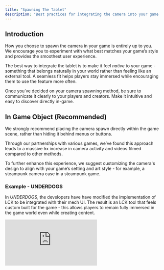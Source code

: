 ```yaml
---
title: "Spawning The Tablet"
description: "Best practices for integrating the camera into your game."
---
```


## Introduction

How you choose to spawn the camera in your game is entirely up to you. We encourage you to experiment with what best matches your game’s style and provides the smoothest user experience.

The best way to integrate the tablet is to make it feel _native_ to your game - something that belongs naturally in your world rather than feeling like an external tool. A seamless fit helps players stay immersed while encouraging them to use the feature more often.

Once you’ve decided on your camera spawning method, be sure to communicate it clearly to your players and creators. Make it intuitive and easy to discover directly in-game.

## In Game Object (Recommended)

We strongly recommend placing the camera spawn directly within the game scene, rather than hiding it behind menus or buttons.

Through our partnerships with various games, we’ve found this approach leads to a massive 5x increase in camera activity and videos filmed compared to other methods.

To further enhance this experience, we suggest customizing the camera's design to align with your game’s setting and art style - for example, a steampunk camera case in a steampunk game.

### Example - UNDERDOGS

In _UNDERDOGS_, the developers have have modified the implementation of LCK to be integrated with their mech UI. The result is an LCK tool that feels custom built for the game - this allows players to remain fully immersed in the game world even while creating content.

<iframe className="w-full aspect-video rounded-xl" src="https://www.youtube.com/embed/ZIx93GYOeYY" title="
UNDERDOGS - Filmed in Quest Native using LCK" frameBorder="0" allow="accelerometer; autoplay; clipboard-write; encrypted-media; gyroscope; picture-in-picture" allowFullScreen />

### Example - Gorilla Tag

Another great example of this is the highly successful _Gorilla Tag_ implementation of LCK. In this game, users can pull the tablet directly from the wall. The design was tailored to match the game’s unique art style and strategically placed near the cosmetics station, ensuring easy access without breaking immersion.

<img
  src="/images/customisation/gorillatag_spawn.png"
  alt="Spawner In Gorilla Tag"
  height="300"
  className="rounded-lg"
  title={true}
/>

## In Game Event

You may want the camera to play a specific role in your gameplay loop - for example, capturing a battle, a performance, or another key moment. This can be done by tying the camera’s availability to certain gameplay events.

For instance, one developer chose to spawn the camera only after a specific in-game event occurred, making it available exclusively during those moments.

While this can be a fun design choice, we don’t recommend it as the default approach. To maximize the number of players and creators capturing videos, the camera should ideally be available anywhere, anytime.

## Alternative Options:

- Spawn On Controller Button Press
- Gestures
- Game Menu

## 